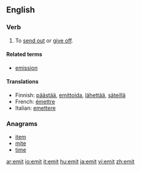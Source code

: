 ==English==

===Verb===
{{en-verb|emit|t|ing}}

# {{transitive}} To [[send out]] or [[give off]].

====Related terms====
*[[emission]]

====Translations====
{{trans-top|To send out or give off}}
*Finnish: [[päästää]], [[emittoida]], [[lähettää]], [[säteillä]]
*French: [[émettre]]
*Italian: [[emettere]]
{{trans-mid}}
{{trans-bottom}}

===Anagrams===
*[[item]]
*[[mite]]
*[[time]]

[[ar:emit]]
[[io:emit]]
[[it:emit]]
[[hu:emit]]
[[ja:emit]]
[[vi:emit]]
[[zh:emit]]